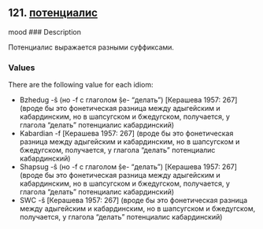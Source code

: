 ## 121. <a href =  'https://agricolamz.github.io/The_Circassian_Isoglosses_Database/121.html'>потенциалис</a>
mood
### Description

Потенциалис выражается разными суффиксами.

### Values
There are the following value for each idiom:

* Bzhedug  -ŝ (но -f с глаголом ṣ̂e- "делать") [Керашева 1957: 267] (вроде бы это фонетическая разница между адыгейским и кабардинским, но в шапсугском и бжедугском, получается, у глагола "делать" потенциалис кабардинский)
* Kabardian  -f [Керашева 1957: 267] (вроде бы это фонетическая разница между адыгейским и кабардинским, но в шапсугском и бжедугском, получается, у глагола "делать" потенциалис кабардинский)
* Shapsug  -ŝ (но -f с глаголом ṣ̂e- "делать") [Керашева 1957: 267] (вроде бы это фонетическая разница между адыгейским и кабардинским, но в шапсугском и бжедугском, получается, у глагола "делать" потенциалис кабардинский)
* SWC  -ŝ [Керашева 1957: 267] (вроде бы это фонетическая разница между адыгейским и кабардинским, но в шапсугском и бжедугском, получается, у глагола "делать" потенциалис кабардинский)

